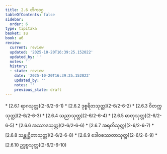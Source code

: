 ```yaml
---
title: 2.6 တိကဝဂ္ဂ
tableOfContents: false
sidebar:
  order: 6
type: tipitaka
basket: su
book: a6
review:
  current: review
  updated: '2025-10-20T16:39:25.152022'
  updated_by: ''
  notes: ''
  history:
  - state: review
    date: '2025-10-20T16:39:25.152022'
    updated_by: ''
    notes: ''
    previous_state: draft
---
```



<DynamicBreadcrumb />


<ReviewStatus review={frontmatter.review} showDetails={true} />

<HypothesisAnnotation frontmatter={frontmatter} />



<TableOfContents book="a6" section="2.6">
* [2.6.1 ရာဂသုတ္တ](2-6/2-6-1)
* [2.6.2 ဒုစ္စရိတသုတ္တ](2-6/2-6-2)
* [2.6.3 ဝိတက္ကသုတ္တ](2-6/2-6-3)
* [2.6.4 သညာသုတ္တ](2-6/2-6-4)
* [2.6.5 ဓာတုသုတ္တ](2-6/2-6-5)
* [2.6.6 အဿာဒသုတ္တ](2-6/2-6-6)
* [2.6.7 အရတိသုတ္တ](2-6/2-6-7)
* [2.6.8 သန္တုဋ္ဌိတာသုတ္တ](2-6/2-6-8)
* [2.6.9 ဒေါဝစဿတာသုတ္တ](2-6/2-6-9)
* [2.6.10 ဥဒ္ဓစ္စသုတ္တ](2-6/2-6-10)
</TableOfContents>